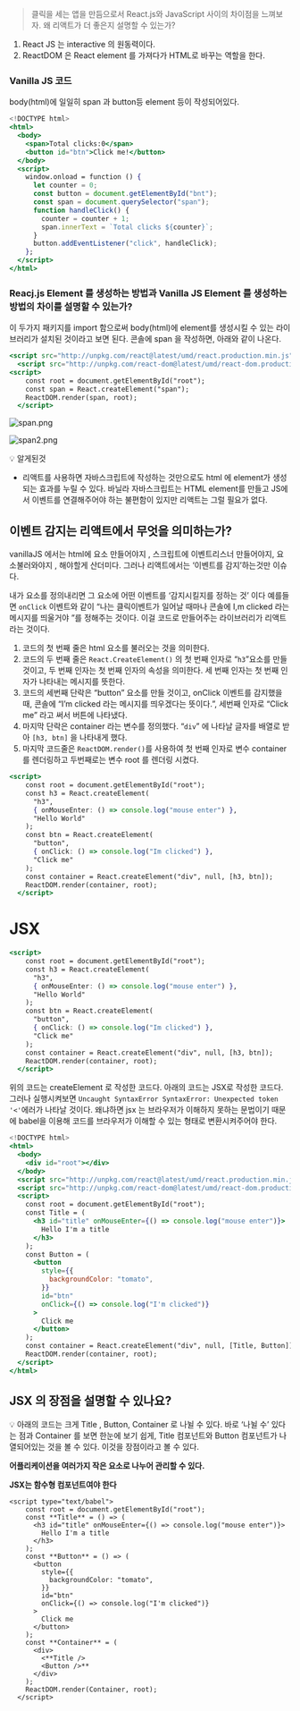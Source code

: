 > 클릭을 세는 앱을 만듬으로서 React.js와 JavaScript 사이의 차이점을 느껴보자. 왜 리액트가 더 좋은지 설명할 수 있는가?

1. React JS 는 interactive 의 원동력이다.
2. ReactDOM 은 React element 를 가져다가 HTML로 바꾸는 역할을 한다.

### Vanilla JS 코드

body(html)에 일일히 span 과 button등 element 등이 작성되어있다.

```jsx
<!DOCTYPE html>
<html>
  <body>
    <span>Total clicks:0</span>
    <button id="btn">Click me!</button>
  </body>
  <script>
    window.onload = function () {
      let counter = 0;
      const button = document.getElementById("bnt");
      const span = document.querySelector("span");
      function handleClick() {
        counter = counter + 1;
        span.innerText = `Total clicks ${counter}`;
      }
      button.addEventListener("click", handleClick);
    };
  </script>
</html>
```

### Reacj.js Element 를 생성하는 방법과 Vanilla JS Element 를 생성하는 방법의 차이를 설명할 수 있는가?

이 두가지 패키지를 import 함으로써 body(html)에 element를 생성시킬 수 있는 라이브러리가 설치된 것이라고 보면 된다. 콘솔에 span 을 작성하면, 아래와 같이 나온다.

```jsx
<script src="http://unpkg.com/react@latest/umd/react.production.min.js"></script>
  <script src="http://unpkg.com/react-dom@latest/umd/react-dom.production.min.js"></script>
<script>
    const root = document.getElementById("root");
    const span = React.createElement("span");
    ReactDOM.render(span, root);
  </script>
```

![span.png](/57/span.png)

![span2.png](/57/span2.png)

<aside>
💡 알게된것

</aside>

- 리액트를 사용하면 자바스크립트에 작성하는 것만으로도 html 에 element가 생성되는 효과를 누릴 수 있다. 바닐라 자바스크립트는 HTML element를 만들고 JS에서 이벤트를 연결해주어야 하는 불편함이 있지만 리액트는 그럴 필요가 없다.

## 이벤트 감지는 리액트에서 무엇을 의미하는가?

vanillaJS 에서는 html에 요소 만들어야지 , 스크립트에 이벤트리스너 만들어야지, 요소불러와야지 , 해야할게 산더미다. 그러나 리액트에서는 ‘이벤트를 감지’하는것만 이슈다.

내가 요소를 정의내리면 그 요소에 어떤 이벤트를 ‘감지시킬지를 정하는 것’ 이다 예를들면 `onClick` 이벤트와 같이 “나는 클릭이벤트가 일어날 때마나 콘솔에 I,m clicked 라는 메시지를 띄울거야 ”를 정해주는 것이다. 이걸 코드로 만들어주는 라이브러리가 리액트라는 것이다.

1. 코드의 첫 번째 줄은 html 요소를 불러오는 것을 의미한다.
2. 코드의 두 번째 줄은 `React.CreateElement()` 의 첫 번째 인자로 “`h3`”요소를 만들것이고, 두 번째 인자는 첫 번째 인자의 속성을 의미한다. 세 번째 인자는 첫 번째 인자가 나타내는 메시지를 뜻한다.
3. 코드의 세번째 단락은 “button” 요소를 만들 것이고, onClick 이벤트를 감지했을 때, 콘솔에 “I’m clicked 라는 메시지를 띄우겠다는 뜻이다.”, 세번째 인자로 “Click me” 라고 써서 버튼에 나타냈다.
4. 마지막 단락은 container 라는 변수를 정의했다. “`div`” 에 나타날 글자를 배열로 받아 `[h3, btn]` 을 나타내게 했다.
5. 마지막 코드줄은 `ReactDOM.render()`를 사용하여 첫 번째 인자로 변수 container를 렌더링하고 두번째로는 변수 root 를 렌더링 시켰다.

```jsx
<script>
    const root = document.getElementById("root");
    const h3 = React.createElement(
      "h3",
      { onMouseEnter: () => console.log("mouse enter") },
      "Hello World"
    );
    const btn = React.createElement(
      "button",
      { onClick: () => console.log("Im clicked") },
      "Click me"
    );
    const container = React.createElement("div", null, [h3, btn]);
    ReactDOM.render(container, root);
  </script>

```

# JSX

```jsx
<script>
    const root = document.getElementById("root");
    const h3 = React.createElement(
      "h3",
      { onMouseEnter: () => console.log("mouse enter") },
      "Hello World"
    );
    const btn = React.createElement(
      "button",
      { onClick: () => console.log("Im clicked") },
      "Click me"
    );
    const container = React.createElement("div", null, [h3, btn]);
    ReactDOM.render(container, root);
  </script>

```

위의 코드는 createElement 로 작성한 코드다. 아래의 코드는 JSX로 작성한 코드다. 그러나 실행시켜보면 `Uncaught SyntaxError SyntaxError: Unexpected token '<'`에러가 나타날 것이다. 왜냐하면 jsx 는 브라우저가 이해하지 못하는 문법이기 때문에 babel을 이용해 코드를 브라우저가 이해할 수 있는 형태로 변환시켜주어야 한다.

```jsx
<!DOCTYPE html>
<html>
  <body>
    <div id="root"></div>
  </body>
  <script src="http://unpkg.com/react@latest/umd/react.production.min.js"></script>
  <script src="http://unpkg.com/react-dom@latest/umd/react-dom.production.min.js"></script>
  <script>
    const root = document.getElementById("root");
    const Title = (
      <h3 id="title" onMouseEnter={() => console.log("mouse enter")}>
        Hello I'm a title
      </h3>
    );
    const Button = (
      <button
        style={{
          backgroundColor: "tomato",
        }}
        id="btn"
        onClick={() => console.log("I'm clicked")}
      >
        Click me
      </button>
    );
    const container = React.createElement("div", null, [Title, Button]);
    ReactDOM.render(container, root);
  </script>
</html>
```

## JSX 의 장점을 설명할 수 있나요?

<aside>
💡 아래의 코드는 크게 Title , Button, Container 로 나뉠 수 있다. 바로 ‘나뉠 수’ 있다는 점과 Container 를 보면 한눈에 보기 쉽게, Title 컴포넌트와  Button 컴포넌트가 나열되어있는 것을 볼 수 있다. 이것을 장점이라고 볼 수 있다.

</aside>

**어플리케이션을 여러가지 작은 요소로 나누어 관리할 수 있다.**

**JSX는 함수형 컴포넌트여야 한다**

```ㅇ
<script type="text/babel">
    const root = document.getElementById("root");
    const **Title** = () => (
      <h3 id="title" onMouseEnter={() => console.log("mouse enter")}>
        Hello I'm a title
      </h3>
    );
    const **Button** = () => (
      <button
        style={{
          backgroundColor: "tomato",
        }}
        id="btn"
        onClick={() => console.log("I'm clicked")}
      >
        Click me
      </button>
    );
    const **Container** = (
      <div>
        <**Title />
        <Button />**
      </div>
    );
    ReactDOM.render(Container, root);
  </script>
```
